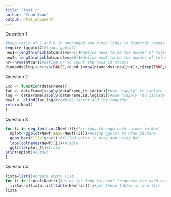 ```yaml
---
title: "test_r"
author: "Yuan Yuan"
output: html_document
---
```

Question 1
```r
#keep ratio of 1 and 0 in unchanged and times lines in diamonds repeat as TRUE and FALSE.Add to its col.
require (ggplot2)#loads ggplot2 
new1<-length(which(mtcars$vs==1))#define new1 to be the number of roles with 1 in vs
new2<-length(which(mtcars$vs==0))#define new1 to be the number of roles with 0 in vs
nr<-nrow(mtcars)#define nr to count the rows in mtcars 
diamonds$logi<-c(rep(FALSE,round (nrow(diamonds)*new1/nr)),c(rep(TRUE,round (nrow(diamonds)*new2/nr))))#repeat FALSE approximately equal to number of rows in diamonds times 1 in vs and then devide rows in mtcars;repeat FALSE approximately equal to number of rows in diamonds times 0 in vs and then devide rows in mtcars.We call this vector as diamonds$logi.So we add a new colume in diamonds.
```

Question 2
```r
Exc <- function(dataFrame){
fac <- dataFrame[sapply(dataFrame,is.factor)]#use "sapply" to isolate factor columns in the frame
log <- dataFrame[sapply(dataFrame,is.logical)]#use "sapply" to isolate logical columns in the frame
Newf <- blind(fac,log)#combine factor and log together
return(Newf)
}
```

Question 3
```r
for (i in seq_len(ncol(Newf))){#for loop through each column in Newf
  nplot<-ggplot(Newf,aesx=Newf[[i]])+#using ggplot to draw picture
  geom_bar(fill="gray")+#filled color is gray and using bar
  labs(colnames(Newf)[i])+#lable
  ggtitle(plot_fl)#title
print(nplot)#output
}

```

Question 4
```r
lista=list()#create empty list
for (i in 1:ncol(Newf)){#using for loop to count frequency for each variable
  lista<-c(lista,list(table(Newf[i])))}#put these tables in one list
lista
```

